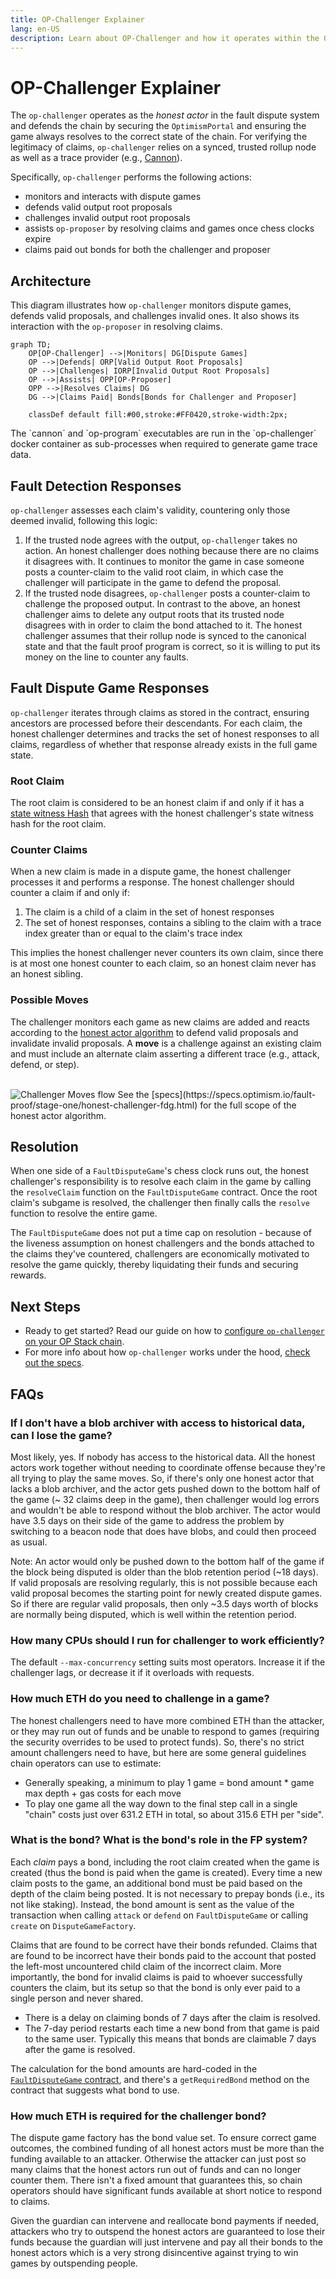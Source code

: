 ```yaml
---
title: OP-Challenger Explainer
lang: en-US
description: Learn about OP-Challenger and how it operates within the OP Stack's fault proof system.
---
```



# OP-Challenger Explainer

The `op-challenger` operates as the *honest actor* in the fault dispute system and defends the chain by securing the `OptimismPortal` and ensuring the game always resolves to the correct state of the chain. For verifying the legitimacy of claims, `op-challenger` relies on a synced, trusted rollup node as well as a trace provider (e.g., [Cannon](/stack/fault-proofs/cannon)).

Specifically, `op-challenger` performs the following actions:

*   monitors and interacts with dispute games
*   defends valid output root proposals
*   challenges invalid output root proposals
*   assists `op-proposer` by resolving claims and games once chess clocks expire
*   claims paid out bonds for both the challenger and proposer

## Architecture
This diagram illustrates how `op-challenger` monitors dispute games, defends valid proposals, and challenges invalid ones. It also shows its interaction with the `op-proposer` in resolving claims.

```mermaid
graph TD;
    OP[OP-Challenger] -->|Monitors| DG[Dispute Games]
    OP -->|Defends| ORP[Valid Output Root Proposals]
    OP -->|Challenges| IORP[Invalid Output Root Proposals]
    OP -->|Assists| OPP[OP-Proposer]
    OPP -->|Resolves Claims| DG
    DG -->|Claims Paid| Bonds[Bonds for Challenger and Proposer]

    classDef default fill:#00,stroke:#FF0420,stroke-width:2px;
```

<Callout>
  The `cannon` and `op-program` executables are run in the `op-challenger` docker container as sub-processes when required to generate game trace data.
</Callout>

## Fault Detection Responses

`op-challenger` assesses each claim's validity, countering only those deemed invalid, following this logic:

1.  If the trusted node agrees with the output, `op-challenger` takes no action. An honest challenger does nothing because there are no claims it disagrees with. It continues to monitor the game in case someone posts a counter-claim to the valid root claim, in which case the challenger will participate in the game to defend the proposal.
2.  If the trusted node disagrees, `op-challenger` posts a counter-claim to challenge the proposed output. In contrast to the above, an honest challenger aims to delete any output roots that its trusted node disagrees with in order to claim the bond attached to it. The honest challenger assumes that their rollup node is synced to the canonical state and that the fault proof program is correct, so it is willing to put its money on the line to counter any faults.

## Fault Dispute Game Responses

`op-challenger` iterates through claims as stored in the contract, ensuring ancestors are processed before their descendants. For each claim, the honest challenger determines and tracks the set of honest responses to all claims, regardless of whether that response already exists in the full game state.

### Root Claim

The root claim is considered to be an honest claim if and only if it has a [state witness Hash](https://specs.optimism.io/fault-proof/stage-one/fault-dispute-game.html#claims) that agrees with the honest challenger's state witness hash for the root claim.

### Counter Claims

When a new claim is made in a dispute game, the honest challenger processes it and performs a response. The honest challenger should counter a claim if and only if:

1.  The claim is a child of a claim in the set of honest responses
2.  The set of honest responses, contains a sibling to the claim with a trace index greater than or equal to the claim's trace index

<Callout>
  This implies the honest challenger never counters its own claim, since there is at most one honest counter to each claim, so an honest claim never has an honest sibling.
</Callout>

### Possible Moves

The challenger monitors each game as new claims are added and reacts according to the [honest actor algorithm](https://specs.optimism.io/fault-proof/stage-one/honest-challenger-fdg.html) to defend valid proposals and invalidate invalid proposals. A **move** is a challenge against an existing claim and must include an alternate claim asserting a different trace (e.g., attack, defend, or step).

<br />

<Image src="/img/op-stack/protocol/challenger-moves.png" alt="Challenger Moves flow" width={700} height={600} />

<Callout type="warning">
  See the [specs](https://specs.optimism.io/fault-proof/stage-one/honest-challenger-fdg.html) for the full scope of the honest actor algorithm.
</Callout>

## Resolution

When one side of a `FaultDisputeGame`'s chess clock runs out, the honest challenger's responsibility is to resolve each claim in the game by calling the `resolveClaim` function on the `FaultDisputeGame` contract. Once the root claim's subgame is resolved, the challenger then finally calls the `resolve` function to resolve the entire game.

The `FaultDisputeGame` does not put a time cap on resolution - because of the liveness assumption on honest challengers and the bonds attached to the claims they've countered, challengers are economically motivated to resolve the game quickly, thereby liquidating their funds and securing rewards.

## Next Steps

*   Ready to get started? Read our guide on how to [configure `op-challenger` on your OP Stack chain](/builders/chain-operators/tools/op-challenger).
*   For more info about how `op-challenger` works under the hood, [check out the specs](https://specs.optimism.io/fault-proof/stage-one/honest-challenger-fdg.html).

## FAQs

### If I don't have a blob archiver with access to historical data, can I lose the game?

Most likely, yes. If nobody has access to the historical data. All the honest actors work together without needing to coordinate offense because they're all trying to play the same moves. So, if there's only one honest actor that lacks a blob archiver, and the actor gets pushed down to the bottom half of the game (\~ 32 claims deep in the game), then challenger would log errors and wouldn't be able to respond without the blob archiver. The actor would have 3.5 days on their side of the game to address the problem by switching to a beacon node that does have blobs, and could then proceed as usual.

Note: An actor would only be pushed down to the bottom half of the game if the block being disputed is older than the blob retention period (\~18 days).  If valid proposals are resolving regularly, this is not possible because each valid proposal becomes the starting point for newly created dispute games. So if there are regular valid proposals, then only \~3.5 days worth of blocks are normally being disputed, which is well within the retention period.

### How many CPUs should I run for challenger to work efficiently?

The default `--max-concurrency` setting suits most operators. Increase it if the challenger lags, or decrease it if it overloads with requests.

### How much ETH do you need to challenge in a game?

The honest challengers need to have more combined ETH than the attacker, or they may run out of funds and be unable to respond to games (requiring the security overrides to be used to protect funds). So, there's no strict amount challengers need to have, but here are some general guidelines chain operators can use to estimate:

*   Generally speaking, a minimum to play 1 game = bond amount \* game max depth + gas costs for each move
*   To play one game all the way down to the final step call in a single "chain" costs just over 631.2 ETH in total, so about 315.6 ETH per "side".

### What is the bond? What is the bond's role in the FP system?

Each *claim* pays a bond, including the root claim created when the game is created (thus the bond is paid when the game is created). Every time a new claim posts to the game, an additional bond must be paid based on the depth of the claim being posted. It is not necessary to prepay bonds (i.e., its not like staking). Instead, the bond amount is sent as the value of the transaction when calling `attack` or `defend` on `FaultDisputeGame` or calling `create` on `DisputeGameFactory`.

Claims that are found to be correct have their bonds refunded. Claims that are found to be incorrect have their bonds paid to the account that posted the left-most uncountered child claim of the incorrect claim. More importantly, the bond for invalid claims is paid to whoever successfully counters the claim, but its setup so that the bond is only ever paid to a single person and never shared.

*   There is a delay on claiming bonds of 7 days after the claim is resolved.
*   The 7-day period restarts each time a new bond from that game is paid to the same user. Typically this means that bonds are claimable 7 days after the game is resolved.

The calculation for the bond amounts are hard-coded in the [`FaultDisputeGame` contract](https://github.com/ethereum-optimism/optimism/blob/547ea72d9849e13ce169fd31df0f9197651b3f86/packages/contracts-bedrock/src/dispute/DisputeGameFactory.sol#L99-L100), and there's a `getRequiredBond` method on the contract that suggests what bond to use.

### How much ETH is required for the challenger bond?

The dispute game factory has the bond value set. To ensure correct game outcomes, the combined funding of all honest actors must be more than the funding available to an attacker. Otherwise the attacker can just post so many claims that the honest actors run out of funds and can no longer counter them. There isn't a fixed amount that guarantees this, so chain operators should have significant funds available at short notice to respond to claims.

Given the guardian can intervene and reallocate bond payments if needed, attackers who try to outspend the honest actors are guaranteed to lose their funds because the guardian will just intervene and pay all their bonds to the honest actors which is a very strong disincentive against trying to win games by outspending people.

